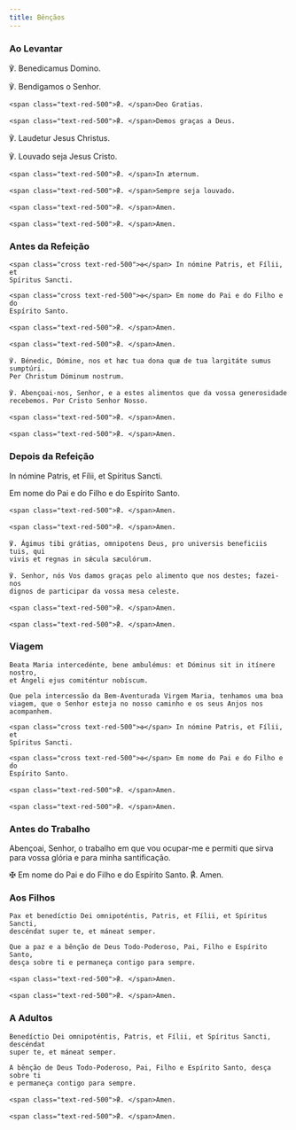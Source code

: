 ```yaml
---
title: Bênçãos
---
```


### Ao Levantar

<div class="side-by-side not-content">

℣. Benedicamus Domino.

℣. Bendigamos o Senhor.

    <span class="text-red-500">℟. </span>Deo Gratias.

    <span class="text-red-500">℟. </span>Demos graças a Deus.
  </span>

℣. Laudetur Jesus Christus.

℣. Louvado seja Jesus Cristo.

    <span class="text-red-500">℟. </span>In æternum.

    <span class="text-red-500">℟. </span>Sempre seja louvado.

    <span class="text-red-500">℟. </span>Amen.

    <span class="text-red-500">℟. </span>Amen.

</div>

### Antes da Refeição

<div class="side-by-side not-content">

    <span class="cross text-red-500">✠</span> In nómine Patris, et Fílii, et
    Spíritus Sancti.

    <span class="cross text-red-500">✠</span> Em nome do Pai e do Filho e do
    Espírito Santo.

    <span class="text-red-500">℟. </span>Amen.

    <span class="text-red-500">℟. </span>Amen.

    ℣. Bénedic, Dómine, nos et hæc tua dona quæ de tua largitáte sumus sumptúri.
    Per Christum Dóminum nostrum.

    ℣. Abençoai-nos, Senhor, e a estes alimentos que da vossa generosidade
    recebemos. Por Cristo Senhor Nosso.

    <span class="text-red-500">℟. </span>Amen.

    <span class="text-red-500">℟. </span>Amen.

</div>

### Depois da Refeição

<div class="side-by-side not-content">

In nómine Patris, et Fílii, et Spíritus Sancti.

Em nome do Pai e do Filho e do Espírito Santo.

    <span class="text-red-500">℟. </span>Amen.

    <span class="text-red-500">℟. </span>Amen.

    ℣. Ágimus tibi grátias, omnipotens Deus, pro universis beneficiis tuis, qui
    vivis et regnas in sǽcula sæculórum.

    ℣. Senhor, nós Vos damos graças pelo alimento que nos destes; fazei-nos
    dignos de participar da vossa mesa celeste.

    <span class="text-red-500">℟. </span>Amen.

    <span class="text-red-500">℟. </span>Amen.

</div>

### Viagem

<div class="side-by-side not-content">

    Beata Maria intercedénte, bene ambulémus: et Dóminus sit in itínere nostro,
    et Ángeli ejus comiténtur nobíscum.

    Que pela intercessão da Bem-Aventurada Virgem Maria, tenhamos uma boa
    viagem, que o Senhor esteja no nosso caminho e os seus Anjos nos acompanhem.

    <span class="cross text-red-500">✠</span> In nómine Patris, et Fílii, et
    Spíritus Sancti.

    <span class="cross text-red-500">✠</span> Em nome do Pai e do Filho e do
    Espírito Santo.

    <span class="text-red-500">℟. </span>Amen.

    <span class="text-red-500">℟. </span>Amen.

</div>

### Antes do Trabalho

Abençoai, Senhor, o trabalho em que vou ocupar-me e permiti que sirva para vossa glória e para minha santificação.

<span class="cross text-red-500">✠</span> Em nome do Pai e do Filho e do Espírito
Santo.
<span class="text-red-500">℟. </span>Amen.

### Aos Filhos

<div class="side-by-side not-content">

    Pax et benedíctio Dei omnipoténtis, Patris, et Fílii, et Spíritus Sancti,
    descéndat super te, et máneat semper.

    Que a paz e a bênção de Deus Todo-Poderoso, Pai, Filho e Espírito Santo,
    desça sobre ti e permaneça contigo para sempre.

    <span class="text-red-500">℟. </span>Amen.

    <span class="text-red-500">℟. </span>Amen.

</div>

### A Adultos

<div class="side-by-side not-content">

    Benedíctio Dei omnipoténtis, Patris, et Fílii, et Spíritus Sancti, descéndat
    super te, et máneat semper.

    A bênção de Deus Todo-Poderoso, Pai, Filho e Espírito Santo, desça sobre ti
    e permaneça contigo para sempre.

    <span class="text-red-500">℟. </span>Amen.

    <span class="text-red-500">℟. </span>Amen.

</div>
